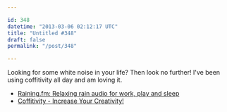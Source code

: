 ```yaml
---

id: 348
datetime: "2013-03-06 02:12:17 UTC"
title: "Untitled #348"
draft: false
permalink: "/post/348"

---
```


Looking for some white noise in your life? Then look no further! I've been using coffitivity all day and am loving it. 

 
 * [Raining.fm: Relaxing rain audio for work, play and sleep](http://raining.fm/)
 * [Coffitivity - Increase Your Creativity!](http://www.coffitivity.com/)



